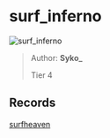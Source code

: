 
# surf_inferno

![surf_inferno](https://raw.githubusercontent.com/Sayt123/SurfMapPics/Maps-and-bonuses/csgo/surf_inferno.jpg)

> Author: **Syko_**
>
> Tier 4

## Records

[surfheaven](https://surfheaven.eu/map/surf_inferno)
